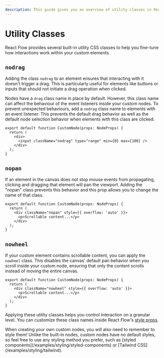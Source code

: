 ```yaml
---
description: This guide gives you an overview of utility classes in React Flow that help you control interactions within custom nodes.
---
```



# Utility Classes

React Flow provides several built-in utility CSS classes to help you fine-tune how interactions work within your custom elements.

## `nodrag`

Adding the class `nodrag` to an element ensures that interacting with it doesn't trigger a drag. This is particularly useful for elements like buttons or inputs that should not initiate a drag operation when clicked.

Nodes have a `drag` class name in place by default. However, this class name can affect the behaviour of the event listeners inside your custom nodes. To prevent unexpected behaviours, add a `nodrag` class name to elements with an event listener. This prevents the default drag behavior as well as the default node selection behavior when elements with this class are clicked.

```tsx
export default function CustomNode(props: NodeProps) {
  return (
    <div>
      <input className="nodrag" type="range" min={0} max={100} />
    </div>
  );
}
```

## `nopan`

If an element in the canvas does not stop mouse events from propagating, clicking and dragging that element will pan the viewport. Adding the "nopan" class prevents this behavior and this prop allows you to change the name of that class.

```tsx
export default function CustomNode(props: NodeProps) {
  return (
    <div className="nopan" style={{ overflow: 'auto' }}>
      <p>Scrollable content...</p>
    </div>
  );
}
```

## `nowheel`

If your custom element contains scrollable content, you can apply the `nowheel` class. This disables the canvas' default pan behavior when you scroll inside your custom node, ensuring that only the content scrolls instead of moving the entire canvas.

```tsx
export default function CustomNode(props: NodeProps) {
  return (
    <div className="nowheel" style={{ overflow: 'auto' }}>
      <p>Scrollable content...</p>
    </div>
  );
}
```


Applying these utility classes helps you control interaction on a granular level. You can customize these class names inside React Flow's [style props](/api-reference/react-flow/#style-props).

<Callout type="info">
  When creating your own custom nodes, you will also need to remember to style them!
  Unlike the built-in nodes, custom nodes have no default styles, so feel free to use any
  styling method you prefer, such as [styled
  components](/examples/styling/styled-components) or [Tailwind
  CSS](/examples/styling/tailwind).
</Callout>

